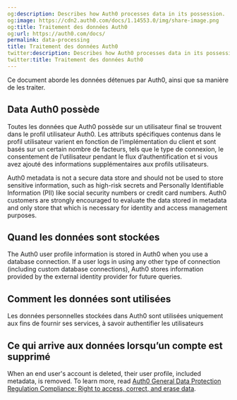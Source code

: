```yaml
---
og:description: Describes how Auth0 processes data in its possession.
og:image: https://cdn2.auth0.com/docs/1.14553.0/img/share-image.png
og:title: Traitement des données Auth0
og:url: https://auth0.com/docs/
permalink: data-processing
title: Traitement des données Auth0
twitter:description: Describes how Auth0 processes data in its possession.
twitter:title: Traitement des données Auth0
---
```


Ce document aborde les données détenues par Auth0, ainsi que sa manière de les traiter.

## Data Auth0 possède

Toutes les données que Auth0 possède sur un utilisateur final se trouvent dans le profil utilisateur Auth0. Les attributs spécifiques contenus dans le profil utilisateur varient en fonction de l’implémentation du client et sont basés sur un certain nombre de facteurs, tels que le type de connexion, le consentement de l’utilisateur pendant le flux d’authentification et si vous avez ajouté des informations supplémentaires aux profils utilisateurs.

<Warning>

Auth0 metadata is not a secure data store and should not be used to store sensitive information, such as high-risk secrets and Personally Identifiable Information (PII) like social security numbers or credit card numbers. Auth0 customers are strongly encouraged to evaluate the data stored in metadata and only store that which is necessary for identity and access management purposes.

</Warning>

## Quand les données sont stockées

The Auth0 user profile information is stored in Auth0 when you use a database connection. If a user logs in using any other type of connection (including custom database connections), Auth0 stores information provided by the external <Tooltip tip="Identity Provider (IdP): Service that stores and manages digital identities." cta="View Glossary" href="/docs/glossary?term=identity+provider">identity provider</Tooltip> for future queries.

## Comment les données sont utilisées

Les données personnelles stockées dans Auth0 sont utilisées uniquement aux fins de fournir ses services, à savoir authentifier les utilisateurs

## Ce qui arrive aux données lorsqu’un compte est supprimé

When an end user's account is deleted, their user profile, included metadata, is removed. To learn more, read [Auth0 General Data Protection Regulation Compliance: Right to access, correct, and erase data](/docs/secure/data-privacy-and-compliance/gdpr).
